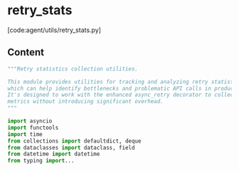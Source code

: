 # retry_stats

[code:agent/utils/retry_stats.py]

## Content

```python
"""Retry statistics collection utilities.

This module provides utilities for tracking and analyzing retry statistics,
which can help identify bottlenecks and problematic API calls in production.
It's designed to work with the enhanced async_retry decorator to collect
metrics without introducing significant overhead.
"""

import asyncio
import functools
import time
from collections import defaultdict, deque
from dataclasses import dataclass, field
from datetime import datetime
from typing import...
```